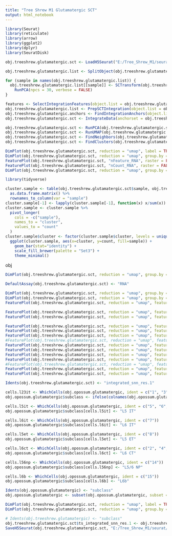 ```yaml
---
title: "Tree Shrew M1 Glutamatergic SCT"
output: html_notebook
---
```


```r

library(Seurat)
library(reticulate)
library(arrow)
library(ggplot2)
library(dplyr)
library(SeuratDisk)

obj.treeshrew.glutamatergic.sct <- LoadH5Seurat("E:/Tree_Shrew_M1/seurat/treeshrew_m1_glutamatergic.h5Seurat")

```


```r

obj.treeshrew.glutamatergic.list <- SplitObject(obj.treeshrew.glutamatergic.sct, split.by = "sample")

for (sample in names(obj.treeshrew.glutamatergic.list)) {
  obj.treeshrew.glutamatergic.list[[sample]] <- SCTransform(obj.treeshrew.glutamatergic.list[[sample]], vst.flavor = "v2", verbose = FALSE) %>%
    RunPCA(npcs = 30, verbose = FALSE)
}

```


```r

features <- SelectIntegrationFeatures(object.list = obj.treeshrew.glutamatergic.list, nfeatures = 3000)
obj.treeshrew.glutamatergic.list <- PrepSCTIntegration(object.list = obj.treeshrew.glutamatergic.list, anchor.features = features)
obj.treeshrew.glutamatergic.anchors <- FindIntegrationAnchors(object.list = obj.treeshrew.glutamatergic.list, normalization.method = "SCT", anchor.features = features)
obj.treeshrew.glutamatergic.sct <- IntegrateData(anchorset = obj.treeshrew.glutamatergic.anchors, normalization.method = "SCT")

```


```r

obj.treeshrew.glutamatergic.sct <- RunPCA(obj.treeshrew.glutamatergic.sct, verbose = FALSE)
obj.treeshrew.glutamatergic.sct <- RunUMAP(obj.treeshrew.glutamatergic.sct, dims = 1:30, method = "umap-learn", reduction = "pca")
obj.treeshrew.glutamatergic.sct <- FindNeighbors(obj.treeshrew.glutamatergic.sct, reduction = "pca", dims = 1:30)
obj.treeshrew.glutamatergic.sct <- FindClusters(obj.treeshrew.glutamatergic.sct, resolution = 1, algorithm = 4, method = "igraph")

```


```r

DimPlot(obj.treeshrew.glutamatergic.sct, reduction = "umap", label = TRUE, raster = FALSE) + NoLegend() + xlim(-18, 18) + ylim(-18, 18) + coord_equal()
DimPlot(obj.treeshrew.glutamatergic.sct, reduction = "umap", group.by = "sample", raster = FALSE, shuffle = TRUE) + xlim(-18, 18) + ylim(-18, 18) + coord_equal()
FeaturePlot(obj.treeshrew.glutamatergic.sct, "nFeature_RNA", raster = FALSE) + xlim(-18, 18) + ylim(-18, 18) + coord_equal()
FeaturePlot(obj.treeshrew.glutamatergic.sct, "nCount_RNA", raster = FALSE) + xlim(-18, 18) + ylim(-18, 18) + coord_equal()
DimPlot(obj.treeshrew.glutamatergic.sct, reduction = "umap", group.by = "predicted_doublets", raster = FALSE) + xlim(-18, 18) + ylim(-18, 18) + coord_equal()

```


```r

library(tidyverse)

cluster.sample <- table(obj.treeshrew.glutamatergic.sct$sample, obj.treeshrew.glutamatergic.sct$integrated_snn_res.1) %>%
  as.data.frame.matrix() %>%
  rownames_to_column(var = "sample")
cluster.sample[-1] <- lapply(cluster.sample[-1], function(x) x/sum(x))
cluster.sample <- cluster.sample %>%
  pivot_longer(
    cols = -c("sample"),
    names_to = "cluster",
    values_to = "count"
  )
cluster.sample$cluster <- factor(cluster.sample$cluster, levels = unique(cluster.sample$cluster))
  ggplot(cluster.sample, aes(x=cluster, y=count, fill=sample)) +
    geom_bar(stat="identity") +
    scale_fill_brewer(palette = "Set3") +
    theme_minimal()

```

obj
```r

DimPlot(obj.treeshrew.glutamatergic.sct, reduction = "umap", group.by = "integrated_snn_res.1", label = TRUE, raster = FALSE) + NoLegend() + xlim(-18, 18) + ylim(-18, 18) + coord_equal()

```


```r

DefaultAssay(obj.treeshrew.glutamatergic.sct) <- "RNA"

DimPlot(obj.treeshrew.glutamatergic.sct, reduction = "umap", group.by = "integrated_snn_res.1", label = TRUE, raster = FALSE) + NoLegend() + xlim(-18, 18) + ylim(-18, 18) + coord_equal()
DimPlot(obj.treeshrew.glutamatergic.sct, reduction = "umap", group.by = "predicted_doublets", label = TRUE, raster = FALSE) + NoLegend() + xlim(-18, 18) + ylim(-18, 18) + coord_equal()
FeaturePlot(obj.treeshrew.glutamatergic.sct, reduction = "umap", features = c("Rasgrf2"), min.cutoff = 0, max.cutoff = 10) + xlim(-18, 18) + ylim(-18, 18) + coord_equal() #L2/3IT

FeaturePlot(obj.treeshrew.glutamatergic.sct, reduction = "umap", features = c("Rorb"), min.cutoff = 0, max.cutoff = 10) + xlim(-18, 18) + ylim(-18, 18) + coord_equal() #L2/3IT or L5IT
FeaturePlot(obj.treeshrew.glutamatergic.sct, reduction = "umap", features = c("Cdk14"), min.cutoff = 0, max.cutoff = 10) + xlim(-18, 18) + ylim(-18, 18) + coord_equal() #L5IT

FeaturePlot(obj.treeshrew.glutamatergic.sct, reduction = "umap", features = c("Foxp2"), min.cutoff = 0, max.cutoff = 10) + xlim(-18, 18) + ylim(-18, 18) + coord_equal()
FeaturePlot(obj.treeshrew.glutamatergic.sct, reduction = "umap", features = c("Inpp4b"), min.cutoff = 0, max.cutoff = 10) + xlim(-18, 18) + ylim(-18, 18) + coord_equal()
FeaturePlot(obj.treeshrew.glutamatergic.sct, reduction = "umap", features = c("Reln"), min.cutoff = 0, max.cutoff = 10) + xlim(-18, 18) + ylim(-18, 18) + coord_equal()
#FeaturePlot(obj.treeshrew.glutamatergic.sct, reduction = "umap", features = c("Nxph1"), min.cutoff = 0, max.cutoff = 10) + xlim(-18, 18) + ylim(-18, 18) + coord_equal()
FeaturePlot(obj.treeshrew.glutamatergic.sct, reduction = "umap", features = c("Tshz2"), min.cutoff = 0, max.cutoff = 10) + xlim(-18, 18) + ylim(-18, 18) + coord_equal()
FeaturePlot(obj.treeshrew.glutamatergic.sct, reduction = "umap", features = c("Ptprm"), min.cutoff = 0, max.cutoff = 10) + xlim(-18, 18) + ylim(-18, 18) + coord_equal()
FeaturePlot(obj.treeshrew.glutamatergic.sct, reduction = "umap", features = c("Rspo1"), min.cutoff = 0, max.cutoff = 10) + xlim(-18, 18) + ylim(-18, 18) + coord_equal()
FeaturePlot(obj.treeshrew.glutamatergic.sct, reduction = "umap", features = c("Deptor"), min.cutoff = 0, max.cutoff = 10) + xlim(-18, 18) + ylim(-18, 18) + coord_equal()
#FeaturePlot(obj.treeshrew.glutamatergic.sct, reduction = "umap", features = c("Foxo1"), min.cutoff = 0, max.cutoff = 10) + xlim(-18, 18) + ylim(-18, 18) + coord_equal()
FeaturePlot(obj.treeshrew.glutamatergic.sct, reduction = "umap", features = c("Zfp804b"), min.cutoff = 0, max.cutoff = 10) + xlim(-18, 18) + ylim(-18, 18) + coord_equal()
FeaturePlot(obj.treeshrew.glutamatergic.sct, reduction = "umap", features = c("Cdh9"), min.cutoff = 0, max.cutoff = 10) + xlim(-18, 18) + ylim(-18, 18) + coord_equal()
```


```r
Idents(obj.treeshrew.glutamatergic.sct) <- "integrated_snn_res.1"

cells.l23it <- WhichCells(obj.opossum.glutamatergic, ident = c("1", "3", "10", "13"))
obj.opossum.glutamatergic$subclass <- ifelse(colnames(obj.opossum.glutamatergic) %in% cells.l23it, "L2/3 IT", "ambiguous")

cells.l5it <- WhichCells(obj.opossum.glutamatergic, ident = c("5", "6", "11", "12", "16"))
obj.opossum.glutamatergic$subclass[cells.l5it] <- "L5 IT"

cells.l6it <- WhichCells(obj.opossum.glutamatergic, ident = c("7"))
obj.opossum.glutamatergic$subclass[cells.l6it] <- "L6 IT"

cells.l5et <- WhichCells(obj.opossum.glutamatergic, ident = c("8"))
obj.opossum.glutamatergic$subclass[cells.l5et] <- "L5 ET"

cells.l6ct <- WhichCells(obj.opossum.glutamatergic, ident = c("2", "4", "9"))
obj.opossum.glutamatergic$subclass[cells.l6ct] <- "L6 CT"

cells.l56np <- WhichCells(obj.opossum.glutamatergic, ident = c("14"))
obj.opossum.glutamatergic$subclass[cells.l56np] <- "L5/6 NP"

cells.l6b <- WhichCells(obj.opossum.glutamatergic, ident = c("15"))
obj.opossum.glutamatergic$subclass[cells.l6b] <- "L6b"

Idents(obj.opossum.glutamatergic) <- "subclass"
obj.opossum.glutamatergic <- subset(obj.opossum.glutamatergic, subset = subclass != "ambiguous")
```


```r

DimPlot(obj.treeshrew.glutamatergic.sct, reduction = "umap", label = TRUE, raster = FALSE) + NoLegend() + xlim(-15, 15) + ylim(-15, 15) + coord_equal()
DimPlot(obj.treeshrew.glutamatergic.sct, reduction = "umap", group.by = "subclass", raster = FALSE) + xlim(-15, 12) + ylim(-15, 15) + coord_equal()

```


```r

# Idents(obj.treeshrew.glutamatergic) <- "subclass"
obj.treeshrew.glutamatergic.sct$ts_integrated_snn_res.1 <- obj.treeshrew.glutamatergic.sct$integrated_snn_res.1
SaveH5Seurat(obj.treeshrew.glutamatergic.sct, "E:/Tree_Shrew_M1/seurat/treeshrew_m1_glutamatergic_sct.h5seurat", overwrite = TRUE, verbose = TRUE)

```

